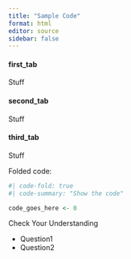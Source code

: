 ```yaml
---
title: "Sample Code"
format: html
editor: source
sidebar: false
---
```




::: panel-tabset
#### first_tab

Stuff

#### second_tab

Stuff

#### third_tab

Stuff
:::



####### Folded code: 

```r
#| code-fold: true
#| code-summary: "Show the code"

code_goes_here <- 0
```


####### Check Your Understanding

::: {.callout-tip icon=false title="Check Your Understanding"}

-   Question1
-   Question2

:::
